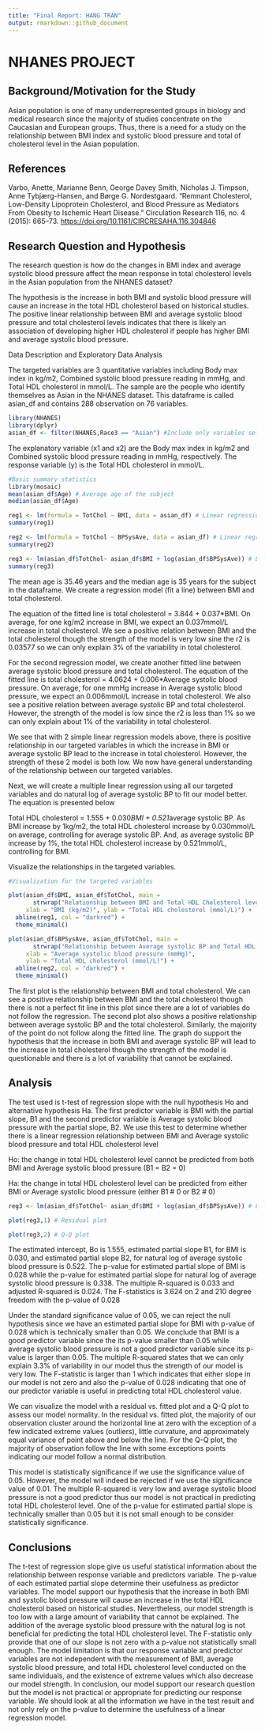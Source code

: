 ```yaml
---
title: "Final Report: HANG TRAN"
output: rmarkdown::github_document
---
```


# NHANES PROJECT

## Background/Motivation for the Study

Asian population is one of many underrepresented groups in biology and medical research since the majority of studies concentrate on the Caucasian and European groups. Thus, there is a need for a study on the relationship between BMI index and systolic blood pressure and total of cholesterol level in the Asian population.

## References

Varbo, Anette, Marianne Benn, George Davey Smith, Nicholas J. Timpson, Anne Tybjærg-Hansen, and Børge G. Nordestgaard. "Remnant Cholesterol, Low-Density Lipoprotein Cholesterol, and Blood Pressure as Mediators From Obesity to Ischemic Heart Disease." Circulation Research 116, no. 4 (2015): 665--73. <https://doi.org/10.1161/CIRCRESAHA.116.304846>

## Research Question and Hypothesis

The research question is how do the changes in BMI index and average systolic blood pressure affect the mean response in total cholesterol levels in the Asian population from the NHANES dataset?

The hypothesis is the increase in both BMI and systolic blood pressure will cause an increase in the total HDL cholesterol based on historical studies. The positive linear relationship between BMI and average systolic blood pressure and total cholesterol levels indicates that there is likely an association of developing higher HDL cholesterol if people has higher BMI and average systolic blood pressure.

Data Description and Exploratory Data Analysis

The targeted variables are 3 quantitative variables including Body max index in kg/m2, Combined systolic blood pressure reading in mmHg, and Total HDL cholesterol in mmol/L. The sample are the people who identify themselves as Asian in the NHANES dataset. This dataframe is called asian_df and contains 288 observation on 76 variables.

```r
library(NHANES) 
library(dplyr) 
asian_df <- filter(NHANES,Race3 == "Asian") #Include only variables self-identify as Asian in a new data frame
```

The explanatory variable (x1 and x2) are the Body max index in kg/m2 and Combined systolic blood pressure reading in mmHg, respectively. The response variable (y) is the Total HDL cholesterol in mmol/L.

```r
#Basic summary statistics 
library(mosaic)
mean(asian_df$Age) # Average age of the subject
median(asian_df$Age)

reg1 <- lm(formula = TotChol ~ BMI, data = asian_df) # Linear regression between BMI and total cholesterol
summary(reg1) 

reg2 <- lm(formula = TotChol ~ BPSysAve, data = asian_df) # Linear regression between average systolic BP and total cholesterol
summary(reg2)

reg3 <- lm(asian_df$TotChol~ asian_df$BMI + log(asian_df$BPSysAve)) # Linear regression between average systolic BP and average systolis BP and total cholesterol
summary(reg3) 
```

The mean age is 35.46 years and the median age is 35 years for the subject in the dataframe. We create a regression model (fit a line) between BMI and total cholesterol.

The equation of the fitted line is total cholesterol = 3.844 + 0.037\*BMI. On average, for one kg/m2 increase in BMI, we expect an 0.037mmol/L increase in total cholesterol. We see a positive relation between BMI and the total cholesterol though the strength of the model is very low sine the r2 is 0.03577 so we can only explain 3% of the variability in total cholesterol.

For the second regression model, we create another fitted line between average systolic blood pressure and total cholesterol. The equation of the fitted line is total cholesterol = 4.0624 + 0.006\*Average systolic blood pressure. On average, for one mmHg increase in Average systolic blood pressure, we expect an 0.006mmol/L increase in total cholesterol. We also see a positive relation between average systolic BP and total cholesterol. However, the strength of the model is low since the r2 is less than 1% so we can only explain about 1% of the variability in total cholesterol.

We see that with 2 simple linear regression models above, there is positive relationship in our targeted variables in which the increase in BMI or average systolic BP lead to the increase in total cholesterol. However, the strength of these 2 model is both low. We now have general understanding of the relationship between our targeted variables.

Next, we will create a multiple linear regression using all our targeted variables and do natural log of average systolic BP to fit our model better. The equation is presented below

Total HDL cholesterol = 1.555 + 0.030*BMI + 0.521*average systolic BP. As BMI increase by 1kg/m2, the total HDL cholesterol increase by 0.030mmol/L on average, controlling for average systolic BP. And, as average systolic BP increase by 1%, the total HDL cholesterol increase by 0.521mmol/L, controlling for BMI.

Visualize the relationships in the targeted variables.

```r
#Visualization for the targeted variables 

plot(asian_df$BMI, asian_df$TotChol, main = 
       strwrap("Relationship between BMI and Total HDL Cholesterol level", width = 50), 
     xlab = "BMI (kg/m2)", ylab = "Total HDL cholesterol (mmol/L)") +
  abline(reg1, col = "darkred") + 
  theme_minimal()

plot(asian_df$BPSysAve, asian_df$TotChol, main = 
       strwrap("Relationship between Average systolic BP and Total HDL Cholesterol level", width = 50), 
     xlab = "Average systolic blood pressure (mmHg)", 
     ylab = "Total HDL cholesterol (mmol/L)") + 
  abline(reg2, col = "darkred") + 
  theme_minimal()
```

The first plot is the relationship between BMI and total cholesterol. We can see a positive relationship between BMI and the total cholesterol though there is not a perfect fit line in this plot since there are a lot of variables do not follow the regression. The second plot also shows a positive relationship between average systolic BP and the total cholesterol. Similarly, the majority of the point do not follow along the fitted line. The graph do support the hypothesis that the increase in both BMI and average systolic BP will lead to the increase in total cholesterol though the strength of the model is questionable and there is a lot of variability that cannot be explained.

## Analysis

The test used is t-test of regression slope with the null hypothesis Ho and alternative hypothesis Ha. The first predictor variable is BMI with the partial slope, B1 and the second predictor variable is Average systolic blood pressure with the partial slope, B2. We use this test to determine whether there is a linear regression relationship between BMI and Average systolic blood pressure and total HDL cholesterol level

Ho: the change in total HDL cholesterol level cannot be predicted from both BMI and Average systolic blood pressure (B1 = B2 = 0)

Ha: the change in total HDL cholesterol level can be predicted from either BMI or Average systolic blood pressure (either B1 \# 0 or B2 \# 0)

```r
reg3 <- lm(asian_df$TotChol~ asian_df$BMI + log(asian_df$BPSysAve)) # Linear regression between average systolic BP and average systolis BP and total cholesterol summary(reg3)

plot(reg3,1) # Residual plot

plot(reg3,2) # Q-Q plot
```

The estimated intercept, Bo is 1.555, estimated partial slope B1, for BMI is 0.030, and estimated partial slope B2, for natural log of average systolic blood pressure is 0.522. The p-value for estimated partial slope of BMI is 0.028 while the p-value for estimated partial slope for natural log of average systolic blood pressure is 0.338. The multiple R-squared is 0.033 and adjusted R-squared is 0.024. The F-statistics is 3.624 on 2 and 210 degree freedom with the p-value of 0.028

Under the standard significance value of 0.05, we can reject the null hypothesis since we have an estimated partial slope for BMI with p-value of 0.028 which is technically smaller than 0.05. We conclude that BMI is a good predictor variable since the its p-value smaller than 0.05 while average systolic blood pressure is not a good predictor variable since its p-value is larger than 0.05. The multiple R-squared states that we can only explain 3.3% of variability in our model thus the strength of our model is very low. The F-statistic is larger than 1 which indicates that either slope in our model is not zero and also the p-value of 0.028 indicating that one of our predictor variable is useful in predicting total HDL cholesterol value.

We can visualize the model with a residual vs. fitted plot and a Q-Q plot to assess our model normality. In the residual vs. fitted plot, the majority of our observation cluster around the horizontal line at zero with the exception of a few indicated extreme values (outliers), little curvature, and approximately equal variance of point above and below the line. For the Q-Q plot, the majority of observation follow the line with some exceptions points indicating our model follow a normal distribution.

This model is statistically significance if we use the significance value of 0.05. However, the model will indeed be rejected if we use the significance value of 0.01. The multiple R-squared is very low and average systolic blood pressure is not a good predictor thus our model is not practical in predicting total HDL cholesterol level. One of the p-value for estimated partial slope is technically smaller than 0.05 but it is not small enough to be consider statistically significance.

## Conclusions

The t-test of regression slope give us useful statistical information about the relationship between response variable and predictors variable. The p-value of each estimated partial slope determine their usefulness as predictor variables. The model support our hypothesis that the increase in both BMI and systolic blood pressure will cause an increase in the total HDL cholesterol based on historical studies. Nevertheless, our model strength is too low with a large amount of variability that cannot be explained. The addition of the average systolic blood pressure with the natural log is not beneficial for predicting the total HDL cholesterol level. The F-statistic only provide that one of our slope is not zero with a p-value not statistically small enough. The model limitation is that our response variable and predictor variables are not independent with the measurement of BMI, average systolic blood pressure, and total HDL cholesterol level conducted on the same individuals, and the existence of extreme values which also decrease our model strength. In conclusion, our model support our research question but the model is not practical or appropriate for predicting our response variable. We should look at all the information we have in the test result and not only rely on the p-value to determine the usefulness of a linear regression model.
